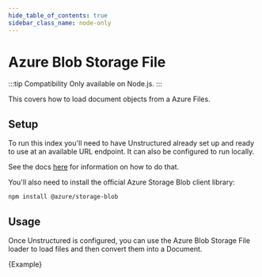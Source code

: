 ```yaml
---
hide_table_of_contents: true
sidebar_class_name: node-only
---
```


# Azure Blob Storage File

:::tip Compatibility
Only available on Node.js.
:::

This covers how to load document objects from a Azure Files.

## Setup

To run this index you'll need to have Unstructured already set up and ready to use at an available URL endpoint. It can also be configured to run locally.

See the docs [here](https://js.langchain.com/docs/modules/indexes/document_loaders/examples/file_loaders/unstructured) for information on how to do that.

You'll also need to install the official Azure Storage Blob client library:

```bash npm2yarn
npm install @azure/storage-blob
```

## Usage

Once Unstructured is configured, you can use the Azure Blob Storage File loader to load files and then convert them into a Document.


<CodeBlock language="typescript">{Example}</CodeBlock>
